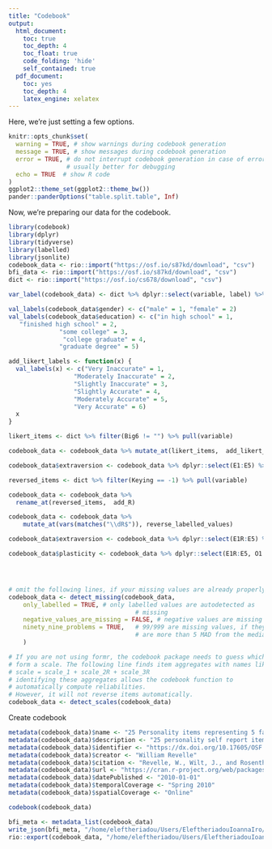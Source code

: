 ```yaml
---
title: "Codebook"
output:
  html_document:
    toc: true
    toc_depth: 4
    toc_float: true
    code_folding: 'hide'
    self_contained: true
  pdf_document:
    toc: yes
    toc_depth: 4
    latex_engine: xelatex
---
```


Here, we're just setting a few options.

```r
knitr::opts_chunk$set(
  warning = TRUE, # show warnings during codebook generation
  message = TRUE, # show messages during codebook generation
  error = TRUE, # do not interrupt codebook generation in case of errors,
                # usually better for debugging
  echo = TRUE  # show R code
)
ggplot2::theme_set(ggplot2::theme_bw())
pander::panderOptions("table.split.table", Inf)
```

Now, we're preparing our data for the codebook.

```r
library(codebook)
library(dplyr)
library(tidyverse)
library(labelled)
library(jsonlite)
codebook_data <- rio::import("https://osf.io/s87kd/download", "csv")
bfi_data <- rio::import("https://osf.io/s87kd/download", "csv")
dict <- rio::import("https://osf.io/cs678/download", "csv")

var_label(codebook_data) <- dict %>% dplyr::select(variable, label) %>% dict_to_list()

val_labels(codebook_data$gender) <- c("male" = 1, "female" = 2)
val_labels(codebook_data$education) <- c("in high school" = 1,
   "finished high school" = 2,
              "some college" = 3, 
               "college graduate" = 4, 
              "graduate degree" = 5)

add_likert_labels <- function(x) {
  val_labels(x) <- c("Very Inaccurate" = 1, 
                  "Moderately Inaccurate" = 2, 
                  "Slightly Inaccurate" = 3,
                  "Slightly Accurate" = 4,
                  "Moderately Accurate" = 5,
                  "Very Accurate" = 6)
  x
}

likert_items <- dict %>% filter(Big6 != "") %>% pull(variable)

codebook_data <- codebook_data %>% mutate_at(likert_items,  add_likert_labels)

codebook_data$extraversion <- codebook_data %>% dplyr::select(E1:E5) %>% aggregate_and_document_scale()

reversed_items <- dict %>% filter(Keying == -1) %>% pull(variable)

codebook_data <- codebook_data %>% 
  rename_at(reversed_items,  add_R)

codebook_data <- codebook_data %>% 
    mutate_at(vars(matches("\\dR$")), reverse_labelled_values)

codebook_data$extraversion <- codebook_data %>% dplyr::select(E1R:E5) %>% aggregate_and_document_scale()

codebook_data$plasticity <- codebook_data %>% dplyr::select(E1R:E5, O1:O5R) %>% aggregate_and_document_scale() 




# omit the following lines, if your missing values are already properly labelled
codebook_data <- detect_missing(codebook_data,
    only_labelled = TRUE, # only labelled values are autodetected as
                                   # missing
    negative_values_are_missing = FALSE, # negative values are missing values
    ninety_nine_problems = TRUE,   # 99/999 are missing values, if they
                                   # are more than 5 MAD from the median
    )

# If you are not using formr, the codebook package needs to guess which items
# form a scale. The following line finds item aggregates with names like this:
# scale = scale_1 + scale_2R + scale_3R
# identifying these aggregates allows the codebook function to
# automatically compute reliabilities.
# However, it will not reverse items automatically.
codebook_data <- detect_scales(codebook_data)
```


Create codebook

```r
metadata(codebook_data)$name <- "25 Personality items representing 5 factors"
metadata(codebook_data)$description <- "25 personality self report items taken from the International Personality Item Pool (ipip.ori.org)[...]"
metadata(codebook_data)$identifier <- "https://dx.doi.org/10.17605/OSF.IO/K39BG"
metadata(codebook_data)$creator <- "William Revelle"
metadata(codebook_data)$citation <- "Revelle, W., Wilt, J., and Rosenthal, A. (2010) Individual Differences in Cognition: New Methods for examining the Personality-Cognition Link In Gruszka, A. and Matthews, G. and Szymura, B. (Eds.) Handbook of Individual Differences in Cognition: Attention, Memory and Executive Control, Springer."
metadata(codebook_data)$url <- "https://cran.r-project.org/web/packages/psych/index.html"
metadata(codebook_data)$datePublished <- "2010-01-01"
metadata(codebook_data)$temporalCoverage <- "Spring 2010" 
metadata(codebook_data)$spatialCoverage <- "Online" 

codebook(codebook_data)
```

```r
bfi_meta <- metadata_list(codebook_data)
write_json(bfi_meta, "/home/eleftheriadou/Users/EleftheriadouIoannaIro/bfi-dataset/dataset_description.json", pretty = TRUE)
rio::export(codebook_data, "/home/eleftheriadou/Users/EleftheriadouIoannaIro/bfi-dataset/processed_data/bfi-codebook_data.tsv")
```


